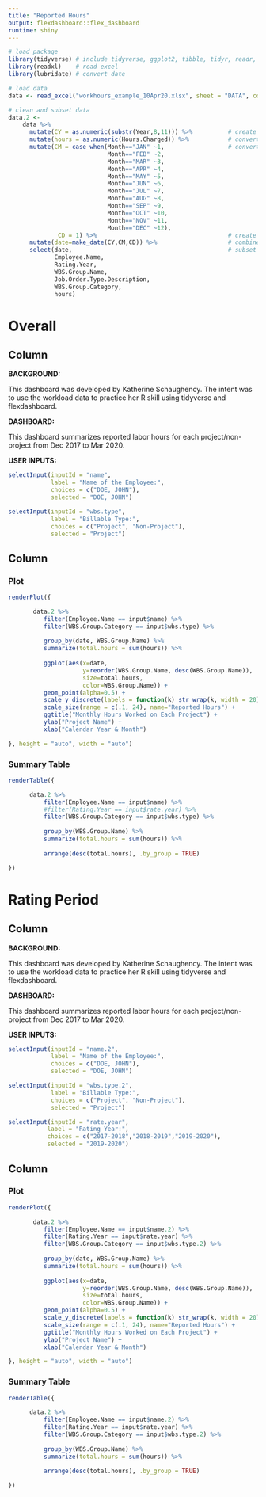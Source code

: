 ```yaml
---
title: "Reported Hours"
output: flexdashboard::flex_dashboard
runtime: shiny
---
```


```r

# load package
library(tidyverse) # include tidyverse, ggplot2, tibble, tidyr, readr, purrr, dplyr, stringr, forcats
library(readxl)    # read excel
library(lubridate) # convert date

# load data
data <- read_excel("workhours_example_10Apr20.xlsx", sheet = "DATA", col_types = "text")

# clean and subset data
data.2 <-  
    data %>% 
      mutate(CY = as.numeric(substr(Year,8,11))) %>%          # create new variable: CY
      mutate(hours = as.numeric(Hours.Charged)) %>%           # convert hours to numeric
      mutate(CM = case_when(Month=="JAN" ~1,                  # convert month to numeric
                            Month=="FEB" ~2,
                            Month=="MAR" ~3,
                            Month=="APR" ~4,
                            Month=="MAY" ~5,
                            Month=="JUN" ~6,
                            Month=="JUL" ~7,
                            Month=="AUG" ~8,
                            Month=="SEP" ~9,
                            Month=="OCT" ~10,
                            Month=="NOV" ~11,
                            Month=="DEC" ~12),
              CD = 1) %>%                                     # create day of month
      mutate(date=make_date(CY,CM,CD)) %>%                    # combine year, month, day to date
      select(date,                                            # subset the dataset to few variables
             Employee.Name,
             Rating.Year,
             WBS.Group.Name,
             Job.Order.Type.Description,
             WBS.Group.Category,
             hours) 

```

# Overall

## Column {.sidebar}

**BACKGROUND:** 

This dashboard was developed by Katherine Schaughency. The intent was to use the workload data to practice her R skill using tidyverse and flexdashboard. 

**DASHBOARD:** 

This dashboard summarizes reported labor hours for each project/non-project from Dec 2017 to Mar 2020. 

**USER INPUTS:**

```r

selectInput(inputId = "name", 
            label = "Name of the Employee:",
            choices = c("DOE, JOHN"),
            selected = "DOE, JOHN")

selectInput(inputId = "wbs.type",
            label = "Billable Type:",
            choices = c("Project", "Non-Project"),
            selected = "Project")

```


## Column {.tabset} 

### Plot

```r

renderPlot({

       data.2 %>%                               
          filter(Employee.Name == input$name) %>% 
          filter(WBS.Group.Category == input$wbs.type) %>% 
    
          group_by(date, WBS.Group.Name) %>% 
          summarize(total.hours = sum(hours)) %>%  
  
          ggplot(aes(x=date,
                     y=reorder(WBS.Group.Name, desc(WBS.Group.Name)),
                     size=total.hours,
                     color=WBS.Group.Name)) +
          geom_point(alpha=0.5) +
          scale_y_discrete(labels = function(k) str_wrap(k, width = 20)) +
          scale_size(range = c(.1, 24), name="Reported Hours") +
          ggtitle("Monthly Hours Worked on Each Project") +
          ylab("Project Name") +
          xlab("Calendar Year & Month")  

}, height = "auto", width = "auto")

```

### Summary Table

```r

renderTable({

      data.2 %>%                               
          filter(Employee.Name == input$name) %>% 
          #filter(Rating.Year == input$rate.year) %>% 
          filter(WBS.Group.Category == input$wbs.type) %>% 
    
          group_by(WBS.Group.Name) %>% 
          summarize(total.hours = sum(hours)) %>% 
    
          arrange(desc(total.hours), .by_group = TRUE)

})

```

# Rating Period

## Column {.sidebar}

**BACKGROUND:** 

This dashboard was developed by Katherine Schaughency. The intent was to use the workload data to practice her R skill using tidyverse and flexdashboard. 

**DASHBOARD:** 

This dashboard summarizes reported labor hours for each project/non-project from Dec 2017 to Mar 2020. 

**USER INPUTS:**

```r

selectInput(inputId = "name.2", 
            label = "Name of the Employee:",
            choices = c("DOE, JOHN"),
            selected = "DOE, JOHN")

selectInput(inputId = "wbs.type.2",
            label = "Billable Type:",
            choices = c("Project", "Non-Project"),
            selected = "Project")

selectInput(inputId = "rate.year",
           label = "Rating Year:",
           choices = c("2017-2018","2018-2019","2019-2020"),
           selected = "2019-2020")

```


## Column {.tabset} 

### Plot

```r

renderPlot({

       data.2 %>%                               
          filter(Employee.Name == input$name.2) %>% 
          filter(Rating.Year == input$rate.year) %>% 
          filter(WBS.Group.Category == input$wbs.type.2) %>% 
    
          group_by(date, WBS.Group.Name) %>% 
          summarize(total.hours = sum(hours)) %>%  
  
          ggplot(aes(x=date,
                     y=reorder(WBS.Group.Name, desc(WBS.Group.Name)),
                     size=total.hours,
                     color=WBS.Group.Name)) +
          geom_point(alpha=0.5) +
          scale_y_discrete(labels = function(k) str_wrap(k, width = 20)) +
          scale_size(range = c(.1, 24), name="Reported Hours") +
          ggtitle("Monthly Hours Worked on Each Project") +
          ylab("Project Name") +
          xlab("Calendar Year & Month")  

}, height = "auto", width = "auto")

```

### Summary Table

```r

renderTable({

      data.2 %>%                               
          filter(Employee.Name == input$name.2) %>% 
          filter(Rating.Year == input$rate.year) %>% 
          filter(WBS.Group.Category == input$wbs.type.2) %>% 
    
          group_by(WBS.Group.Name) %>% 
          summarize(total.hours = sum(hours)) %>% 
    
          arrange(desc(total.hours), .by_group = TRUE)

})

```
